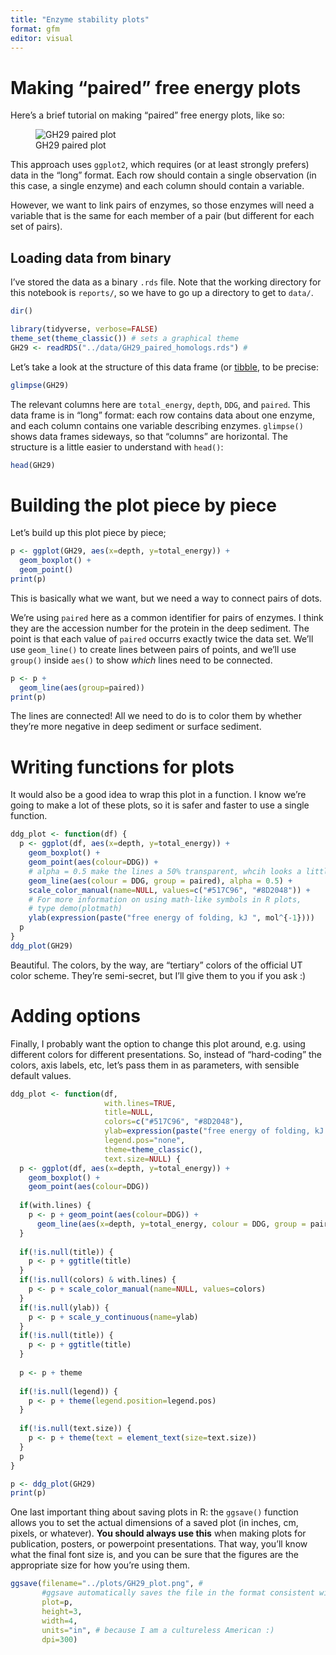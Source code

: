 ```yaml
---
title: "Enzyme stability plots"
format: gfm
editor: visual
---
```


# Making "paired" free energy plots

Here's a brief tutorial on making "paired" free energy plots, like so:

![GH29 paired plot](../plots/GH29.png)

This approach uses `ggplot2`, which requires (or at least strongly prefers) data in the "long" format. Each row should contain a single observation (in this case, a single enzyme) and each column should contain a variable. 

However, we want to link pairs of enzymes, so those enzymes will need a variable that is the same for each member of a pair (but different for each set of pairs). 

## Loading data from binary

I've stored the data as a binary `.rds` file. Note that the working directory for this notebook is `reports/`, so we have to go up a directory to get to `data/`. 

```r
dir()
```


```r
library(tidyverse, verbose=FALSE)
theme_set(theme_classic()) # sets a graphical theme
GH29 <- readRDS("../data/GH29_paired_homologs.rds") #
```

Let's take a look at the structure of this data frame (or [tibble](https://tibble.tidyverse.org/), to be precise:

```r
glimpse(GH29)
```
The relevant columns here are `total_energy`, `depth`, `DDG`, and `paired`. 
This data frame is in "long" format: each row contains data about one enzyme, and each column contains one variable describing enzymes. `glimpse()` shows data frames sideways, so that "columns" are horizontal. The structure is a little easier to understand with `head()`:

```r
head(GH29)
```


# Building the plot piece by piece

Let's build up this plot piece by piece;

```r
p <- ggplot(GH29, aes(x=depth, y=total_energy)) + 
  geom_boxplot() + 
  geom_point() 
print(p)
```
This is basically what we want, but we need a way to connect pairs of dots.

We're using `paired` here as a common identifier for pairs of enzymes. I think they are the accession number for the protein in the deep sediment. The point is that each value of `paired` occurrs exactly twice the data set. We'll use `geom_line()` to create lines between pairs of points, and we'll use `group()` inside `aes()` to show *which* lines need to be connected. 

```r
p <- p + 
  geom_line(aes(group=paired))
print(p)
```
The lines are connected! All we need to do is to color them by whether they're more negative in deep sediment or surface sediment. 

# Writing functions for plots

It would also be a good idea to wrap this plot in a function. I know we're going to make a lot of these plots, so it is safer and faster to use a single function. 

```r
ddg_plot <- function(df) {
  p <- ggplot(df, aes(x=depth, y=total_energy)) +
    geom_boxplot() + 
    geom_point(aes(colour=DDG)) + 
    # alpha = 0.5 make the lines a 50% transparent, whcih looks a little nicer
    geom_line(aes(colour = DDG, group = paired), alpha = 0.5) +
    scale_color_manual(name=NULL, values=c("#517C96", "#8D2048")) +
    # For more information on using math-like symbols in R plots,
    # type demo(plotmath)
    ylab(expression(paste("free energy of folding, kJ ", mol^{-1})))
  p
}
ddg_plot(GH29)
```
Beautiful. The colors, by the way, are "tertiary" colors of the official UT color scheme. They're semi-secret, but I'll give them to you if you ask :)

# Adding options

Finally, I probably want the option to change this plot around, e.g. using different colors for different presentations. So, instead of "hard-coding" the colors, axis labels, etc, let's pass them in as parameters, with sensible default values. 

```r
ddg_plot <- function(df, 
                     with.lines=TRUE,
                     title=NULL, 
                     colors=c("#517C96", "#8D2048"), 
                     ylab=expression(paste("free energy of folding, kJ ", mol^{-1})), 
                     legend.pos="none", 
                     theme=theme_classic(),
                     text.size=NULL) {
  p <- ggplot(df, aes(x=depth, y=total_energy)) +
    geom_boxplot() + 
    geom_point(aes(colour=DDG)) 
  
  if(with.lines) {
    p <- p + geom_point(aes(colour=DDG)) +
      geom_line(aes(x=depth, y=total_energy, colour = DDG, group = paired), alpha = 0.5) 
  }
  
  if(!is.null(title)) {
    p <- p + ggtitle(title)
  }
  if(!is.null(colors) & with.lines) {
    p <- p + scale_color_manual(name=NULL, values=colors)
  }
  if(!is.null(ylab)) {
    p <- p + scale_y_continuous(name=ylab)
  }
  if(!is.null(title)) {
    p <- p + ggtitle(title)
  }
  
  p <- p + theme
  
  if(!is.null(legend)) {
    p <- p + theme(legend.position=legend.pos)
  }
  
  if(!is.null(text.size)) {
    p <- p + theme(text = element_text(size=text.size))
  }
  p
}

p <- ddg_plot(GH29)
print(p)
```
One last important thing about saving plots in R: the `ggsave()` function allows you to set the actual dimensions of a saved plot (in inches, cm, pixels, or whatever). **You should always use this** when making plots for publication, posters, or powerpoint presentations. That way, you'll know what the final font size is, and you can be sure that the figures are the appropriate size for how you're using them. 

```r
ggsave(filename="../plots/GH29_plot.png", #
       #ggsave automatically saves the file in the format consistent with the filename
       plot=p, 
       height=3, 
       width=4, 
       units="in", # because I am a cultureless American :)
       dpi=300) 
```

